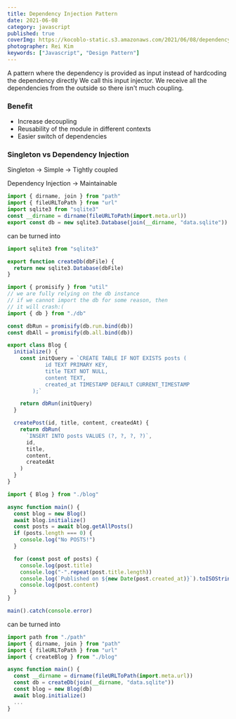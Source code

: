 ```yaml
---
title: Dependency Injection Pattern
date: 2021-06-08
category: javascript
published: true
coverImg: https://kocoblo-static.s3.amazonaws.com/2021/06/08/dependency-injection-pattern/cover-img.jpg
photographer: Rei Kim
keywords: ["Javascript", "Design Pattern"]
---
```


A pattern where the dependency is provided as input instead of hardcoding the dependency directly
We call this input injector. We receive all the dependencies from the outside so there isn't much coupling.

### Benefit

- Increase decoupling
- Reusability of the module in different contexts
- Easier switch of dependencies

### Singleton vs Dependency Injection

Singleton
-> Simple
-> Tightly coupled

Dependency Injection
-> Maintainable

```js
import { dirname, join } from "path"
import { fileURLToPath } from "url"
import sqlite3 from "sqlite3"
const __dirname = dirname(fileURLToPath(import.meta.url))
export const db = new sqlite3.Database(join(__dirname, "data.sqlite"))
```

can be turned into

```js
import sqlite3 from "sqlite3"

export function createDb(dbFile) {
  return new sqlite3.Database(dbFile)
}
```

```js
import { promisify } from "util"
// we are fully relying on the db instance
// if we cannot import the db for some reason, then
// it will crash:(
import { db } from "./db"

const dbRun = promisify(db.run.bind(db))
const dbAll = promisify(db.all.bind(db))

export class Blog {
  initialize() {
    const initQuery = `CREATE TABLE IF NOT EXISTS posts (
            id TEXT PRIMARY KEY,
            title TEXT NOT NULL,
            content TEXT,
            created_at TIMESTAMP DEFAULT CURRENT_TIMESTAMP
        );`

    return dbRun(initQuery)
  }

  createPost(id, title, content, createdAt) {
    return dbRun(
      `INSERT INTO posts VALUES (?, ?, ?, ?)`,
      id,
      title,
      content,
      createdAt
    )
  }
}
```

```js
import { Blog } from "./blog"

async function main() {
  const blog = new Blog()
  await blog.initialize()
  const posts = await blog.getAllPosts()
  if (posts.length === 0) {
    console.log("No POSTS!")
  }

  for (const post of posts) {
    console.log(post.title)
    console.log("-".repeat(post.title.length))
    console.log(`Published on ${new Date(post.created_at)}`).toISOString()
    console.log(post.content)
  }
}

main().catch(console.error)
```

can be turned into

```js
import path from "./path"
import { dirname, join } from "path"
import { fileURLToPath } from "url"
import { createBlog } from "./blog"

async function main() {
  const __dirname = dirname(fileURLToPath(import.meta.url))
  const db = createDb(join(__dirname, "data.sqlite"))
  const blog = new Blog(db)
  await blog.initialize()
  ...
}
```
